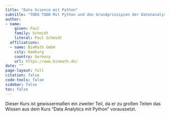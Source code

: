```yaml
---
title: "Data Science mit Python"
subtitle: "TODO TODO Mit Python und den Grundprinzipien der Datenanalyse, durch effektive Datenexploration und -visualisierung, klare und überzeugende Einsichten entdecken."
author:
- name:
    given: Paul
    family: Schmidt
    literal: Paul Schmidt
  affiliations:
  - name: BioMath GmbH
    city: Hamburg
    country: Germany
    url: https://www.biomath.de/
date: ""
page-layout: full
citation: false
code-tools: false
sidebar: false
toc: false
---
```


Dieser Kurs ist gewissermaßen ein zweiter Teil, da er zu großen Teilen das Wissen aus dem Kurs "Data Analytics mit Python" voraussetzt.
